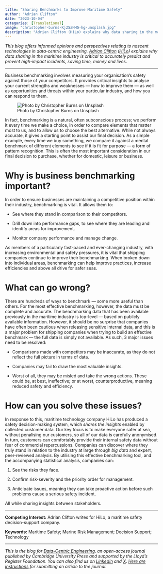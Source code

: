 ```yaml
---
title: "Sharing Benchmarks to Improve Maritime Safety"
author: "Adrian Clifton"
date: "2023-10-04"
categories: [Translational]
image: "christopher-burns-Kj2SaNHG-hg-unsplash.jpg"
description: "Adrian Clifton (HiLo) explains why data sharing in the maritime industry is critical."
---
```

_This blog offers informed opinions and perspectives relating to nascent technologies in data-centric engineering. [Adrian Clifton](https://www.linkedin.com/in/adrianclifton/?originalSubdomain=uk) ([HiLo](https://www.hilomrm.com/)) explains why data sharing in the maritime industry is critical to accurately predict and prevent high-impact incidents, saving time, money and lives._

---

Business benchmarking involves measuring your organisation’s safety against those of your competitors. It provides critical insights to analyse your current strengths and weaknesses — how to improve them — as well as opportunities and threats within your particular industry, and how you can respond to them.


![Photo by Christopher Burns on Unsplash](christopher-burns-Kj2SaNHG-hg-unsplash.jpg)

In fact, benchmarking is a natural, often subconscious process; we perform it every time we make a choice, in order to compare elements that matter most to us, and to allow us to choose the best alternative. While not always accurate, it gives a starting point to assist our final decision. As a simple example, every time we buy something, we compare it against a mental benchmark of different elements to see if it is fit for purpose — a form of pattern recognition. This is often the most important consideration in our final decision to purchase, whether for domestic, leisure or business.

# Why is business benchmarking important?

In order to ensure businesses are maintaining a competitive position within their industry, benchmarking is vital. It allows them to:

- See where they stand in comparison to their competitors.

- Drill down into performance gaps, to see where they are leading and identify areas for improvement.

- Monitor company performance and manage change.

As members of a particularly fast-paced and ever-changing industry, with increasing environmental and safety pressures, it is vital that shipping companies continue to improve their benchmarking. When broken down into individual areas, benchmarking can help improve practices, increase efficiencies and above all drive for safer seas.

# What can go wrong?

There are hundreds of ways to benchmark — some more useful than others. For the most effective benchmarking, however, the data must be complete and accurate. The benchmarking data that has been available previously in the maritime industry is top-level — based on publicly available information. However, it should be no surprise that companies have often been cautious when releasing sensitive internal data, and this is a major problem for shipping companies when trying to build an effective benchmark — the full data is simply not available. As such, 3 major issues need to be resolved:

- Comparisons made with competitors may be inaccurate, as they do not reflect the full picture in terms of data.

- Companies may fail to draw the most valuable insights.

- Worst of all, they may be misled and take the wrong actions. These could be, at best, ineffective; or at worst, counterproductive, meaning reduced safety and efficiency.

# How can you solve these issues?

In response to this, maritime technology company HiLo has produced a safety decision-making system, which _shares the insights_ enabled by collected customer data. Our key focus is to make everyone safer at sea, without penalising our customers, so all of our data is carefully anonymised. In turn, customers can comfortably provide their internal safety data without fear of commercial repercussions. Companies can discover where they truly stand in relation to the industry at large through _big data_ and expert, peer-reviewed analysis. By utilising this effective benchmarking tool, and the accompanying statistical analysis, companies can:

1. See the risks they face.

1. Confirm risk-severity and the priority order for management.

1. Anticipate issues, meaning they can take proactive action before such problems cause a serious safety incident.

All while sharing insights between stakeholders.

---

**Competing Interest:**
 Adrian Clifton writes for HiLo, a maritime safety decision-support company.


**Keywords:**
Maritime Safety; Marine Risk Management; Decision Support; Technology

---

_This is the blog for [Data-Centric Engineering](https://www.cambridge.org/core/journals/data-centric-engineering), an open-access journal published by Cambridge University Press and supported by the Lloyd's Register Foundation. You can also find us on [LinkedIn](https://www.linkedin.com/company/data-centric-engineering/) and [X](https://x.com/dce_journal?s=21&t=UlVCTdhrJw2BrdGzFkG5AA). [Here are instructions](https://www.cambridge.org/core/journals/data-centric-engineering/information/instructions-for-authors) for submitting an article to the journal._
